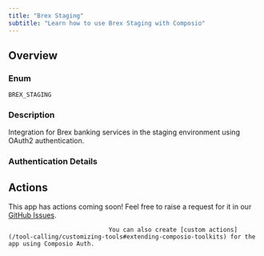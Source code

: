 ```yaml
---
title: "Brex Staging"
subtitle: "Learn how to use Brex Staging with Composio"
---
```



## Overview

### Enum
`BREX_STAGING`

### Description
Integration for Brex banking services in the staging environment using
    OAuth2 authentication.

### Authentication Details

<Accordion title="OAUTH2">
<ParamField path="client_id" type="string" required={true}>
</ParamField>

<ParamField path="client_secret" type="string" required={true}>
</ParamField>

<ParamField path="oauth_redirect_uri" type="string" default="https://backend.composio.dev/api/v1/auth-apps/add">
</ParamField>

<ParamField path="scopes" type="string" default="openid,offline_access">
</ParamField>

<ParamField path="base_url" type="string" default="https://platform.staging.brexapis.com">
</ParamField>

</Accordion>


## Actions

This app has actions coming soon! Feel free to raise a request for it in our [GitHub Issues](https://github.com/ComposioHQ/composio/issues).
                                
                                You can also create [custom actions](/tool-calling/customizing-tools#extending-composio-toolkits) for the app using Composio Auth.